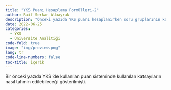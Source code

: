 ```yaml
---
title: "YKS Puanı Hesaplama Formülleri-2"
author: Raif Serkan Albayrak
description: "Önceki yazıda YKS puanı hesaplanırken soru gruplarının katsayısını hesaplayan modellerin nasıl kurulacağı tartılıdı. Bu yazıda ise hesaplanan katsayıların ne anlama geldiği etraflıca tartışıldı. YKS'de kullanılan puanlama sistemi teknik açıdan sahip olması gereken özellikleri taşıyor mu? YKS'ye hazırlanan öğrencilere bu sonuçlardan yola çıkarak hangi nasihatlar verilebilir? Daha iyi bir puanlama sistemi oluşturulabilir mi?"
date: 2022-06-25
categories:
  - YKS
  - Üniversite Analitiği
code-fold: true
image: "img/preview.png"
lang: tr
code-line-numbers: false
toc-title: İçerik
---
```


Bir önceki yazıda YKS 'de kullanılan puan sisteminde kullanılan katsayıların nasıl tahmin edilebileceği gösterilmişti. 
